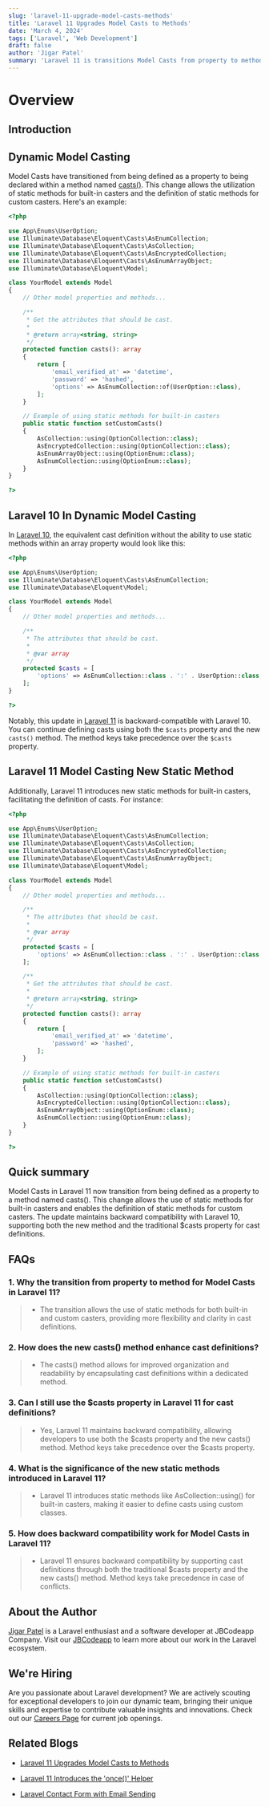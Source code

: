 ```yaml
---
slug: 'laravel-11-upgrade-model-casts-methods'
title: 'Laravel 11 Upgrades Model Casts to Methods'
date: 'March 4, 2024'
tags: ['Laravel', 'Web Development']
draft: false
author: 'Jigar Patel'
summary: 'Laravel 11 is transitions Model Casts from property to method, enabling static methods for casters. Backward-compatible with Laravel 10. New static methods introduced for built-in casters.'
---
```


# Overview

<TOCInline
  toc={props.toc}
  exclude="Overview"
  toHeading={2}
  defaultimage="laravel-11-upgrade-model-casts-methods"
/>

## Introduction

## Dynamic Model Casting

Model Casts have transitioned from being defined as a property to being declared within a method named [casts()](https://laravel.com/docs/10.x/eloquent-mutators#attribute-casting). This change allows the utilization of static methods for built-in casters and the definition of static methods for custom casters. Here's an example:

```php
<?php

use App\Enums\UserOption;
use Illuminate\Database\Eloquent\Casts\AsEnumCollection;
use Illuminate\Database\Eloquent\Casts\AsCollection;
use Illuminate\Database\Eloquent\Casts\AsEncryptedCollection;
use Illuminate\Database\Eloquent\Casts\AsEnumArrayObject;
use Illuminate\Database\Eloquent\Model;

class YourModel extends Model
{
    // Other model properties and methods...

    /**
     * Get the attributes that should be cast.
     *
     * @return array<string, string>
     */
    protected function casts(): array
    {
        return [
            'email_verified_at' => 'datetime',
            'password' => 'hashed',
            'options' => AsEnumCollection::of(UserOption::class),
        ];
    }

    // Example of using static methods for built-in casters
    public static function setCustomCasts()
    {
        AsCollection::using(OptionCollection::class);
        AsEncryptedCollection::using(OptionCollection::class);
        AsEnumArrayObject::using(OptionEnum::class);
        AsEnumCollection::using(OptionEnum::class);
    }
}

?>

```

## Laravel 10 In Dynamic Model Casting

In [Laravel 10](https://laravel.com/docs/10.x/releases), the equivalent cast definition without the ability to use static methods within an array property would look like this:

```php
<?php

use App\Enums\UserOption;
use Illuminate\Database\Eloquent\Casts\AsEnumCollection;
use Illuminate\Database\Eloquent\Model;

class YourModel extends Model
{
    // Other model properties and methods...

    /**
     * The attributes that should be cast.
     *
     * @var array
     */
    protected $casts = [
        'options' => AsEnumCollection::class . ':' . UserOption::class,
    ];
}

?>

```

Notably, this update in [Laravel 11](https://laravel.com/docs/master/releases) is backward-compatible with Laravel 10. You can continue defining casts using both the `$casts` property and the new `casts()` method. The method keys take precedence over the `$casts` property.

## Laravel 11 Model Casting New Static Method

Additionally, Laravel 11 introduces new static methods for built-in casters, facilitating the definition of casts. For instance:

```php
<?php

use App\Enums\UserOption;
use Illuminate\Database\Eloquent\Casts\AsEnumCollection;
use Illuminate\Database\Eloquent\Casts\AsCollection;
use Illuminate\Database\Eloquent\Casts\AsEncryptedCollection;
use Illuminate\Database\Eloquent\Casts\AsEnumArrayObject;
use Illuminate\Database\Eloquent\Model;

class YourModel extends Model
{
    // Other model properties and methods...

    /**
     * The attributes that should be cast.
     *
     * @var array
     */
    protected $casts = [
        'options' => AsEnumCollection::class . ':' . UserOption::class,
    ];

    /**
     * Get the attributes that should be cast.
     *
     * @return array<string, string>
     */
    protected function casts(): array
    {
        return [
            'email_verified_at' => 'datetime',
            'password' => 'hashed',
        ];
    }

    // Example of using static methods for built-in casters
    public static function setCustomCasts()
    {
        AsCollection::using(OptionCollection::class);
        AsEncryptedCollection::using(OptionCollection::class);
        AsEnumArrayObject::using(OptionEnum::class);
        AsEnumCollection::using(OptionEnum::class);
    }
}

?>

```

## Quick summary

Model Casts in Laravel 11 now transition from being defined as a property to a method named casts(). This change allows the use of static methods for built-in casters and enables the definition of static methods for custom casters. The update maintains backward compatibility with Laravel 10, supporting both the new method and the traditional $casts property for cast definitions.

## FAQs

### 1. Why the transition from property to method for Model Casts in Laravel 11?

> - The transition allows the use of static methods for both built-in and custom casters, providing more flexibility and clarity in cast definitions.

### 2. How does the new casts() method enhance cast definitions?

> - The casts() method allows for improved organization and readability by encapsulating cast definitions within a dedicated method.

### 3. Can I still use the $casts property in Laravel 11 for cast definitions?

> - Yes, Laravel 11 maintains backward compatibility, allowing developers to use both the $casts property and the new casts() method. Method keys take precedence over the $casts property.

### 4. What is the significance of the new static methods introduced in Laravel 11?

> - Laravel 11 introduces static methods like AsCollection::using() for built-in casters, making it easier to define casts using custom classes.

### 5. How does backward compatibility work for Model Casts in Laravel 11?

> - Laravel 11 ensures backward compatibility by supporting cast definitions through both the traditional $casts property and the new casts() method. Method keys take precedence in case of conflicts.

## About the Author

[Jigar Patel](https://expertlaravel.com) is a Laravel enthusiast and a software developer at JBCodeapp Company. Visit our [JBCodeapp](https://jbcodeapp.com) to learn more about our work in the Laravel ecosystem.

## We're Hiring

Are you passionate about Laravel development? We are actively scouting for exceptional developers to join our dynamic team, bringing their unique skills and expertise to contribute valuable insights and innovations. Check out our [Careers Page](https://jbcodeapp.com/career) for current job openings.

## Related Blogs

- [Laravel 11 Upgrades Model Casts to Methods](laravel-11-upgrade-model-casts-methods)

- [Laravel 11 Introduces the 'once()' Helper](laravel-11-once-helper-guide)

- [Laravel Contact Form with Email Sending](laravel-contact-form-with-email-sending)

